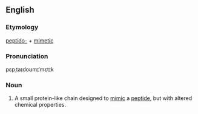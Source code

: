 
==English==
===Etymology===

[[peptido-]] + [[mimetic]]
===Pronunciation===

pɛpˌtaɪdoʊmɪˈmɛtɪk
===Noun===
{{en-noun}}
{{wikipedia}}

# A small protein-like chain designed to [[mimic]] a [[peptide]], but with altered chemical properties.